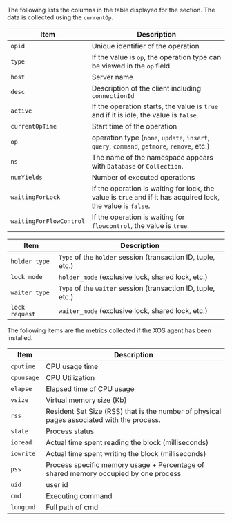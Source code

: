 <Tabs groupId="db-columns">

<TabItem value="activesession" label="Active session">

The following lists the columns in the table displayed for the <Cmdname sid="active_sessions" className="uitext" /> section. The data is collected using the <code>currentOp</code>.

| Item                    | Description                                                                                                   |
| ----------------------- | ------------------------------------------------------------------------------------------------------------- |
| `opid`                  | Unique identifier of the operation                                                                            |
| `type`                  | If the value is `op`, the operation type can be viewed in the `op` field.                                     |
| `host`                  | Server name                                                                                                   |
| `desc`                  | Description of the client including `connectionId`                                                            |
| `active`                | If the operation starts, the value is `true` and if it is idle, the value is `false`.                         |
| `currentOpTime`         | Start time of the operation                                                                                   |
| `op`                    | operation type (`none`, `update`, `insert`, `query`, `command`, `getmore`, `remove`, etc.) |
| `ns`                    | The name of the namespace appears with `Database` or `Collection`.                                            |
| `numYields`             | Number of executed operations                                                                                 |
| `waitingForLock`        | If the operation is waiting for lock, the value is `true` and if it has acquired lock, the value is `false`.  |
| `waitingForFlowControl` | If the operation is waiting for `flowcontrol`, the value is `true`.                                           |

</TabItem>

<TabItem value="locktree" label="Lock tree">

| Item           | Description                                                                     |
| -------------- | ------------------------------------------------------------------------------- |
| `holder type`  | `Type` of the `holder` session (transaction ID, tuple, etc.) |
| `lock mode`    | `holder_mode` (exclusive lock, shared lock, etc.)            |
| `waiter type`  | `Type` of the `waiter` session (transaction ID, tuple, etc.) |
| `lock request` | `waiter_mode` (exclusive lock, shared lock, etc.)            |

</TabItem>

<TabItem value="process-info" label="Process information">

The following items are the metrics collected if the XOS agent has been installed.

| Item       | Description                                                                                                  |
| ---------- | ------------------------------------------------------------------------------------------------------------ |
| `cputime`  | CPU usage time                                                                                               |
| `cpuusage` | CPU Utilization                                                                                              |
| `elapse`   | Elapsed time of CPU usage                                                                                    |
| `vsize`    | Virtual memory size (Kb)                                                                  |
| `rss`      | Resident Set Size (RSS) that is the number of physical pages associated with the process. |
| `state`    | Process status                                                                                               |
| `ioread`   | Actual time spent reading the block (milliseconds)                                        |
| `iowrite`  | Actual time spent writing the block (milliseconds)                                        |
| `pss`      | Process specific memory usage + Percentage of shared memory occupied by one process                          |
| `uid`      | user id                                                                                                      |
| `cmd`      | Executing command                                                                                            |
| `longcmd`  | Full path of cmd                                                                                             |

</TabItem>

</Tabs>
